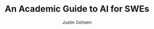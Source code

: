 ---
title: An Academic Guide to AI for SWEs
publishedAt: 2025-02-01
tag: AI
summary: practical applications of AI grounded in academic foundations
author: Justin Goheen
---
